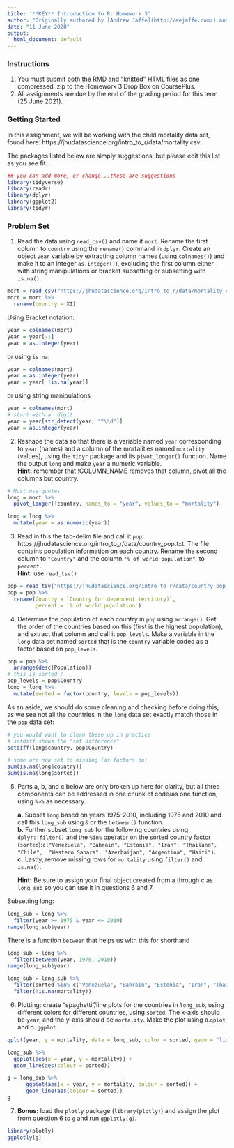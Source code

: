 ```yaml
---
title: '**KEY** Introduction to R: Homework 3'
author: "Originally authored by [Andrew Jaffe](http://aejaffe.com/) and [John Muschelli](https://johnmuschelli.com/)"
date: "11 June 2020"
output:
  html_document: default
---
```


### **Instructions**
1. You must submit both the RMD and "knitted" HTML files as one compressed .zip to the Homework 3 Drop Box on CoursePlus.<br />
2. All assignments are due by the end of the grading period for this term (25 June 2021).

### **Getting Started**
In this assignment, we will be working with the child mortality data set, found here: https://jhudatascience.org/intro_to_r/data/mortality.csv.<br />

The packages listed below are simply suggestions, but please edit this list as you see fit.
```r
## you can add more, or change...these are suggestions
library(tidyverse)
library(readr)
library(dplyr)
library(ggplot2)
library(tidyr)
```

### **Problem Set**

1.	Read the data using `read_csv()` and name it `mort`. Rename the first column to `country` using the `rename()` command in `dplyr`.  Create an object `year` variable by extracting column names (using `colnames()`) and make it to an integer `as.integer()`), excluding the first column either with string manipulations or bracket subsetting or subsetting with `is.na()`. 

```r
mort = read_csv("https://jhudatascience.org/intro_to_r/data/mortality.csv")
mort = mort %>% 
  rename(country = X1)
```

Using Bracket notation:
```r
year = colnames(mort)
year = year[-1]
year = as.integer(year)
```

or using `is.na`:
```r
year = colnames(mort)
year = as.integer(year)
year = year[ !is.na(year)]
```

or using string manipulations
```r
year = colnames(mort)
# start with a  digit
year = year[str_detect(year, "^\\d")]
year = as.integer(year)
```

2.	Reshape the data so that there is a variable named `year` corresponding to `year` (names) and a column of the mortalities named `mortality` (values), using the `tidyr` package and its `pivot_longer()` function. Name the output `long` and make `year` a numeric variable.<br />**Hint:** remember that !COLUMN_NAME removes that column, pivot all the columns but country.  

```r
# Must use quotes
long = mort %>% 
  pivot_longer(!country, names_to = "year", values_to = "mortality")

long = long %>% 
  mutate(year = as.numeric(year))
```


3.	Read in this the tab-delim file and call it `pop`: https://jhudatascience.org/intro_to_r/data/country_pop.txt.
The file contains population information on each country. Rename the second column to `"Country"` and the column `"% of world population"`, to `percent`.<br />**Hint:** use `read_tsv()`

```r
pop = read_tsv("https://jhudatascience.org/intro_to_r/data/country_pop.txt")
pop = pop %>% 
  rename(Country = `Country (or dependent territory)`,
         percent = `% of world population`)
```


4.	Determine the population of each country in `pop` using `arrange()`. Get the order of the countries based on this (first is the highest population), and extract that column and call it `pop_levels`.  Make a variable in the `long` data set named `sorted` that is the `country` variable coded as a factor based on `pop_levels`.

```r
pop = pop %>% 
  arrange(desc(Population))
# this is sorted !
pop_levels = pop$Country
long = long %>% 
  mutate(sorted = factor(country, levels = pop_levels))
```

As an aside, we should do some cleaning and checking before doing this, as we see not all the countries in the `long` data set exactly match those in the `pop` data set:
```r
# you would want to clean these up in practice
# setdiff shows the "set difference"
setdiff(long$country, pop$Country)

# some are now set to missing (as factors do)
sum(is.na(long$country))
sum(is.na(long$sorted))
```


5.	Parts a, b, and c below are only broken up here for clarity, but all three components can be addressed in one chunk of code/as one function, using `%>%` as necessary.<br />

      **a.** Subset `long` based on years 1975-2010, including 1975 and 2010 and call this `long_sub` using `&` or the `between()` function.<br />
      **b.** Further subset `long_sub` for the following countries using `dplyr::filter()` and the `%in%` operator on the sorted country factor (`sorted`):`c("Venezuela", "Bahrain", "Estonia", "Iran", "Thailand", "Chile",  "Western Sahara", "Azerbaijan", "Argentina", "Haiti")`.<br />
      **c.** Lastly, remove missing rows for `mortality` using `filter()` and `is.na()`.<br />

    **Hint:** Be sure to assign your final object created from a through c as `long_sub` so you can use it in questions 6 and 7.

Subsetting long:
```r
long_sub = long %>% 
  filter(year >= 1975 & year <= 2010)
range(long_sub$year)
```

There is a function `between` that helps us with this for shorthand

```r
long_sub = long %>% 
  filter(between(year, 1975, 2010))
range(long_sub$year)
```

```r
long_sub = long_sub %>% 
  filter(sorted %in% c("Venezuela", "Bahrain", "Estonia", "Iran", "Thailand", "Chile",  "Western Sahara", "Azerbaijan", "Argentina", "Haiti")) %>% 
  filter(!is.na(mortality))
```


6.  Plotting: create "spaghetti"/line plots for the countries in `long_sub`, using different colors for different countries, using `sorted`. The x-axis should be `year`, and the y-axis should be `mortality`. Make the plot using a.`qplot` and b. `ggplot`.

```r
qplot(year, y = mortality, data = long_sub, color = sorted, geom = "line")
```

```r
long_sub %>% 
  ggplot(aes(x = year, y = mortality)) +
  geom_line(aes(colour = sorted))
```

```r
g = long_sub %>% 
      ggplot(aes(x = year, y = mortality, colour = sorted)) +   
      geom_line(aes(colour = sorted))
g
```

7.  **Bonus:** load the `plotly` package (`library(plotly)`) and assign the plot from question 6 to `g` and run `ggplotly(g)`.

```r
library(plotly)
ggplotly(g)
```
